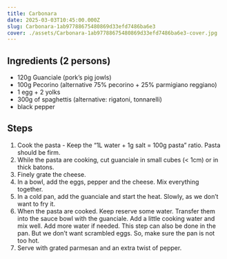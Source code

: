 ```yaml
---
title: Carbonara
date: 2025-03-03T10:45:00.000Z
slug: Carbonara-1ab97788675480869d33efd7486ba6e3
cover: ./assets/Carbonara-1ab97788675480869d33efd7486ba6e3-cover.jpg
---
```


## Ingredients (2 persons)

- 120g Guanciale (pork’s pig jowls)
- 100g Pecorino (alternative 75% pecorino + 25% parmigiano reggiano)
- 1 egg + 2 yolks
- 300g of spaghettis (alternative: rigatoni, tonnarelli)
- black pepper

## Steps

1. Cook the pasta - Keep the “1L water + 1g salt = 100g pasta” ratio. Pasta should be firm.
2. While the pasta are cooking, cut guanciale in small cubes (< 1cm) or in thick batons.
3. Finely grate the cheese.
4. In a bowl, add the eggs, pepper and the cheese. Mix everything together.
5. In a cold pan, add the guanciale and start the heat. Slowly, as we don’t want to fry it.
6. When the pasta are cooked. Keep reserve some water. Transfer them into the sauce bowl with the
   guanciale. Add a little cooking water and mix well. Add more water if needed. This step can also
   be done in the pan. But we don’t want scrambled eggs. So, make sure the pan is not too hot.
7. Serve with grated parmesan and an extra twist of pepper.

